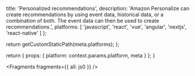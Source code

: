 
  title: 'Personalized recommendations',
  description: 'Amazon Personalize can create recommendations by using event data, historical data, or a combination of both. The event data can then be used to create recommendations.',
  platforms: [
    'javascript',
    'react',
    'vue',
    'angular',
    'nextjs',
    'react-native'
  ]
};

  return getCustomStaticPath(meta.platforms);
};

  return {
    props: {
      platform: context.params.platform,
      meta
    }
  };
}


<Fragments fragments={{ all: js0 }} />
